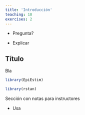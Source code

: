 ```yaml
---
title: 'Introducción'
teaching: 10
exercises: 2
---
```


:::::::::::::::::::::::::::::::::::::: questions 

- Pregunta?

::::::::::::::::::::::::::::::::::::::::::::::::

::::::::::::::::::::::::::::::::::::: objectives

- Explicar

::::::::::::::::::::::::::::::::::::::::::::::::

## Título

Bla

```r
library(EpiEstim)
```

```r
library(rstan)
```


:::::::::::::::::::::::::::::::::::::::::::::::::::::::::::::::::::: instructor

Sección con notas para instructores

::::::::::::::::::::::::::::::::::::::::::::::::::::::::::::::::::::::::::::::::

::::::::::::::::::::::::::::::::::::: keypoints 

- Usa

::::::::::::::::::::::::::::::::::::::::::::::::

